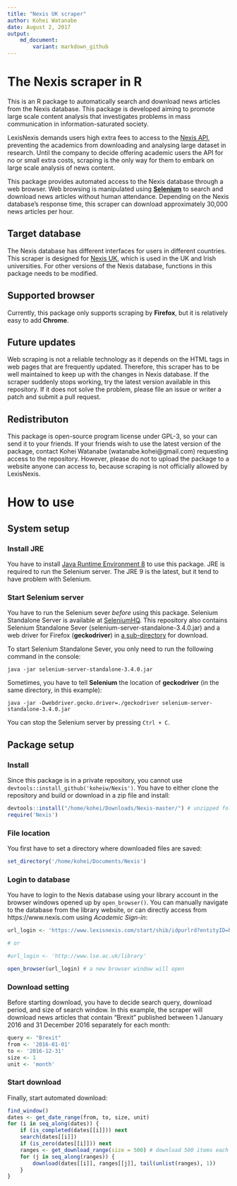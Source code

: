 ```yaml
---
title: "Nexis UK scraper"
author: Kohei Watanabe
date: August 2, 2017
output: 
    md_document:
        variant: markdown_github
---
```


# The Nexis scraper in R

This is an R package to automatically search and download news articles from the Nexis database. This package is developed aiming to promote large scale content analysis that investigates problems in mass communication in  information-saturated society. 

LexisNexis demands users high extra fees to access to the [Nexis API](https://www.lexisnexis.com/webserviceskit/), preventing the academics from downloading and analysing large dataset in research. Until the company to decide offering academic users the API for no or small extra costs, scraping is the only way for them to embark on large scale analysis of news content.

This package provides automated access to the Nexis database through a web browser. Web browsing is manipulated using [**Selenium**](http://www.seleniumhq.org/) to search and download news articles without human attendance. Depending on the Nexis database's response time, this scraper can download approximately 30,000 news articles per hour.

## Target database
The Nexis database has different interfaces for users in different countries. This scraper is designed for [Nexis UK](https://github.com/koheiw/Nexis/blob/master/img/screenshot.png), which is used in the UK and Irish universities. For other versions of the Nexis database, functions in this package needs to be modified.

## Supported browser
Currently, this package only supports scraping by **Firefox**, but it is relatively easy to add **Chrome**.

## Future updates 
Web scraping is not a reliable technology as it depends on the HTML tags in web pages that are frequently updated. Therefore, this scraper has to be well maintained to keep up with the changes in Nexis database. If the scraper suddenly stops working, try the latest version available in this repository. If it does not solve the problem, please file an issue or writer a patch and submit a pull request.

## Redistributon
This package is open-source program license under GPL-3, so your can send it to your friends. If your friends wish to use the latest version of the package, contact Kohei Watanabe (watanabe.kohei@gmail.com) requesting access to the repository. However, please do not to upload the package to a website anyone can access to, because scraping is not officially allowed by LexisNexis. 

# How to use

## System setup

### Install JRE
You have to install [Java Runtime Environment 8](http://www.oracle.com/technetwork/java/javase/downloads/jre8-downloads-2133155.html) to use this package. JRE is required to run the Selenium server. The JRE 9 is the latest, but it tend to have problem with Selenium.

### Start Selenium server
You have to run the Selenium sever *before* using this package. Selenium Standalone Server is available at [SeleniumHQ](http://www.seleniumhq.org/download/). This repository also contains Selenium Standalone Sever (selenium-server-standalone-3.4.0.jar) and a web driver for Firefox (**geckodriver**) in [a sub-directory](https://github.com/koheiw/Nexis/tree/master/bin) for download.

To start Selenium Standalone Sever, you only need to run the following command in the console:
```
java -jar selenium-server-standalone-3.4.0.jar
```
Sometimes, you have to tell **Selenium** the location of **geckodriver** (in the same directory, in this example):
```
java -jar -Dwebdriver.gecko.driver=./geckodriver selenium-server-standalone-3.4.0.jar
```
You can stop the Selenium server by pressing `Ctrl + C`.

## Package setup

### Install
Since this package is in a private repository, you cannot use `devtools::install_github('koheiw/Nexis')`. You have to either clone the repository and build or download in a zip file and install:

```r
devtools::install("/home/kohei/Downloads/Nexis-master/") # unzipped folder
require('Nexis')
```
### File location
You first have to set a directory where downloaded files are saved:

```r
set_directory('/home/kohei/Documents/Nexis')
```

### Login to database
You have to login to the Nexis database using your library account in the browser windows opened up by `open_browser()`. You can manually navigate to the database from the library website, or can directly access from https://www.nexis.com using *Academic Sign-in*:

```r
url_login <- 'https://www.lexisnexis.com/start/shib/idpurlrd?entityID=https%3A%2F%2Flse.ac.uk%2Fidp&requestUrl=https://www.lexisnexis.com/start/shib/oaAuth?RelayState=fedId=3;appToken=AAA556656083ACCF9BB3B0BEC6FDBB3A'

# or 

#url_login <- 'http://www.lse.ac.uk/library'

open_browser(url_login) # a new browser window will open
```

### Download setting
Before starting download, you have to decide search query, download period, and size of search window. In this example, the scraper will download news articles that contain "Brexit" published between 1 January 2016 and 31 December 2016 separately for each month:

```r

query <- "Brexit"
from <- '2016-01-01'
to <- '2016-12-31'
size <- 1
unit <- 'month'

```

### Start download
Finally, start automated download:
```r
find_window()
dates <- get_date_range(from, to, size, unit)
for (i in seq_along(dates)) {
    if (is_completed(dates[[i]])) next
    search(dates[[i]])
    if (is_zero(dates[[i]])) next
    ranges <- get_download_range(size = 500) # download 500 items each time
    for (j in seq_along(ranges)) {
        download(dates[[i]], ranges[[j]], tail(unlist(ranges), 1))
    }
}

```
